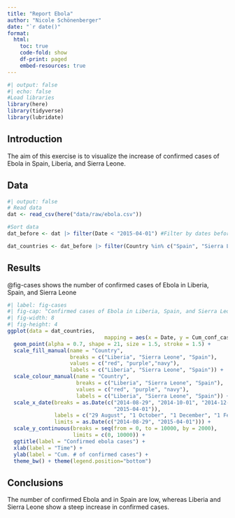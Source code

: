 ```yaml
---
title: "Report Ebola"
author: "Nicole Schönenberger"
date: "`r date()"
format:
  html:
    toc: true
    code-fold: show
    df-print: paged
    embed-resources: true
---
```



```r
#| output: false
#| echo: false
#Load libraries
library(here)
library(tidyverse)
library(lubridate)
```

## Introduction

The aim of this exercise is to visualize the increase of confirmed cases of Ebola in Spain, Liberia, and Sierra Leone.

## Data

```r
#| output: false
# Read data
dat <- read_csv(here("data/raw/ebola.csv"))

#Sort data
dat_before <- dat |> filter(Date < "2015-04-01") #Filter by dates before 31.03.2015

dat_countries <- dat_before |> filter(Country %in% c("Spain", "Sierra Leone", "Liberia"))
```

## Results

@fig-cases shows the number of confirmed cases of Ebola in Liberia, Spain, and Sierra Leone

```r
#| label: fig-cases
#| fig-cap: "Confirmed cases of Ebola in Liberia, Spain, and Sierra Leone"
#| fig-width: 8
#| fig-height: 4
ggplot(data = dat_countries, 
                               mapping = aes(x = Date, y = Cum_conf_cases, fill = Country, colour = Country)) + 
  geom_point(alpha = 0.7, shape = 21, size = 1.5, stroke = 1.5) +
  scale_fill_manual(name = "Country",
                    breaks = c("Liberia", "Sierra Leone", "Spain"),
                    values = c("red", "purple","navy"),
                    labels = c("Liberia", "Sierra Leone", "Spain")) +
  scale_colour_manual(name = "Country",
                      breaks = c("Liberia", "Sierra Leone", "Spain"),
                      values = c("red", "purple", "navy"),
                      labels = c("Liberia", "Sierra Leone", "Spain")) +
  scale_x_date(breaks = as.Date(c("2014-08-29", "2014-10-01", "2014-12-01", "2015-02-01", 
                                  "2015-04-01")),
               labels = c("29 August", "1 October", "1 December", "1 February", "1 April"),
               limits = as.Date(c("2014-08-29", "2015-04-01"))) +
  scale_y_continuous(breaks = seq(from = 0, to = 10000, by = 2000),
                     limits = c(0, 10000)) +
  ggtitle(label = "Confirmed ebola cases") +
  xlab(label = "Time") +
  ylab(label = "Cum. # of confirmed cases") +
  theme_bw() + theme(legend.position="bottom")
```

## Conclusions

The number of confirmed Ebola and in Spain are low, whereas Liberia and Sierra Leone show a steep increase in confirmed cases.

